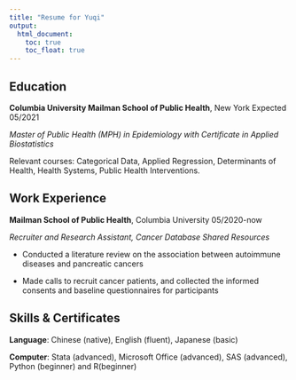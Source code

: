 ```yaml
---
title: "Resume for Yuqi"
output: 
  html_document:
    toc: true
    toc_float: true
---
```


## Education

**Columbia University Mailman School of Public Health**,  New York 	Expected 05/2021

_Master of Public Health (MPH) in Epidemiology with Certificate in Applied Biostatistics_

Relevant courses: Categorical Data, Applied Regression, Determinants of Health, Health Systems, Public Health Interventions.

## Work Experience

**Mailman School of Public Health**, Columbia University 	05/2020-now

_Recruiter and Research Assistant, Cancer Database Shared Resources_

* Conducted a literature review on the association between autoimmune diseases and pancreatic cancers

* Made calls to recruit cancer patients, and collected the informed consents and baseline questionnaires for participants

## Skills & Certificates

**Language**: Chinese (native), English (fluent), Japanese (basic)

**Computer**: Stata (advanced), Microsoft Office (advanced), SAS (advanced), Python (beginner) and R(beginner)







